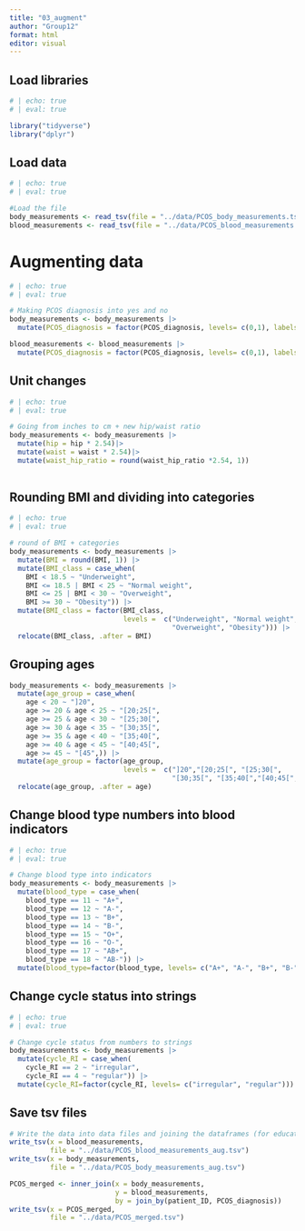 ```yaml
---
title: "03_augment"
author: "Group12"
format: html
editor: visual
---
```


## Load libraries

```r
# | echo: true
# | eval: true

library("tidyverse")
library("dplyr")
```

## Load data

```r
# | echo: true
# | eval: true

#Load the file
body_measurements <- read_tsv(file = "../data/PCOS_body_measurements.tsv")
blood_measurements <- read_tsv(file = "../data/PCOS_blood_measurements.tsv")

```

# Augmenting data

```r
# | echo: true
# | eval: true

# Making PCOS diagnosis into yes and no
body_measurements <- body_measurements |> 
  mutate(PCOS_diagnosis = factor(PCOS_diagnosis, levels= c(0,1), labels=c("No", "Yes"))) 

blood_measurements <- blood_measurements |> 
  mutate(PCOS_diagnosis = factor(PCOS_diagnosis, levels= c(0,1), labels=c("No", "Yes")))

```

## Unit changes

```r
# | echo: true
# | eval: true

# Going from inches to cm + new hip/waist ratio
body_measurements <- body_measurements |> 
  mutate(hip = hip * 2.54)|>
  mutate(waist = waist * 2.54)|>
  mutate(waist_hip_ratio = round(waist_hip_ratio *2.54, 1))
  
```

## Rounding BMI and dividing into categories

```r
# | echo: true
# | eval: true

# round of BMI + categories
body_measurements <- body_measurements |>
  mutate(BMI = round(BMI, 1)) |> 
  mutate(BMI_class = case_when(
    BMI < 18.5 ~ "Underweight",
    BMI <= 18.5 | BMI < 25 ~ "Normal weight",
    BMI <= 25 | BMI < 30 ~ "Overweight",
    BMI >= 30 ~ "Obesity")) |>
  mutate(BMI_class = factor(BMI_class,
                            levels =  c("Underweight", "Normal weight",
                                        "Overweight", "Obesity"))) |>
  relocate(BMI_class, .after = BMI)
```

## Grouping ages

```r
body_measurements <- body_measurements |>
  mutate(age_group = case_when(
    age < 20 ~ "]20",
    age >= 20 & age < 25 ~ "[20;25[",
    age >= 25 & age < 30 ~ "[25;30[",
    age >= 30 & age < 35 ~ "[30;35[",
    age >= 35 & age < 40 ~ "[35;40[",
    age >= 40 & age < 45 ~ "[40;45[",
    age >= 45 ~ "[45",)) |>
  mutate(age_group = factor(age_group,
                            levels =  c("]20","[20;25[", "[25;30[",
                                        "[30;35[", "[35;40[","[40;45[", "[45"))) |>
  relocate(age_group, .after = age)
```

## Change blood type numbers into blood indicators

```r
# | echo: true
# | eval: true

# Change blood type into indicators
body_measurements <- body_measurements |>
  mutate(blood_type = case_when(
    blood_type == 11 ~ "A+",
    blood_type == 12 ~ "A-",
    blood_type == 13 ~ "B+",
    blood_type == 14 ~ "B-",
    blood_type == 15 ~ "O+",
    blood_type == 16 ~ "O-",
    blood_type == 17 ~ "AB+",
    blood_type == 18 ~ "AB-")) |> 
  mutate(blood_type=factor(blood_type, levels= c("A+", "A-", "B+", "B-", "O+", "O-", "AB+", "AB-")))

```

## Change cycle status into strings

```r
# | echo: true
# | eval: true

# Change cycle status from numbers to strings
body_measurements <- body_measurements |>
  mutate(cycle_RI = case_when(
    cycle_RI == 2 ~ "irregular",
    cycle_RI == 4 ~ "regular")) |> 
  mutate(cycle_RI=factor(cycle_RI, levels= c("irregular", "regular")))

```

## Save tsv files

```r
# Write the data into data files and joining the dataframes (for educational purposes)
write_tsv(x = blood_measurements,
          file = "../data/PCOS_blood_measurements_aug.tsv")
write_tsv(x = body_measurements,
          file = "../data/PCOS_body_measurements_aug.tsv")

PCOS_merged <- inner_join(x = body_measurements,
                          y = blood_measurements,
                          by = join_by(patient_ID, PCOS_diagnosis))
write_tsv(x = PCOS_merged,
          file = "../data/PCOS_merged.tsv")
```
